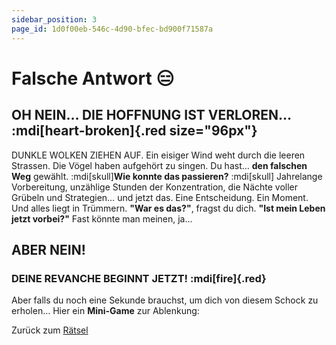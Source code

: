 ```yaml
---
sidebar_position: 3
page_id: 1d0f00eb-546c-4d90-bfec-bd900f71587a
---
```



# Falsche Antwort 😑

## OH NEIN… DIE HOFFNUNG IST VERLOREN… :mdi[heart-broken]{.red size="96px"}

DUNKLE WOLKEN ZIEHEN AUF. Ein eisiger Wind weht durch die leeren Strassen. Die Vögel haben aufgehört zu singen. Du hast… **den falschen Weg** gewählt.
:mdi[skull]**Wie konnte das passieren?** :mdi[skull] Jahrelange Vorbereitung, unzählige Stunden der Konzentration, die Nächte voller Grübeln und Strategien… und jetzt das. Eine Entscheidung. Ein Moment. Und alles liegt in Trümmern.
**"War es das?"**, fragst du dich. **"Ist mein Leben jetzt vorbei?"**
Fast könnte man meinen, ja…

## ABER NEIN!

### DEINE REVANCHE BEGINNT JETZT! :mdi[fire]{.red}

Aber falls du noch eine Sekunde brauchst, um dich von diesem Schock zu erholen… Hier ein **Mini-Game** zur Ablenkung:

<SlotGame />

Zurück zum [Rätsel](https://mint-26e.gbsl.website/mhwmjw)